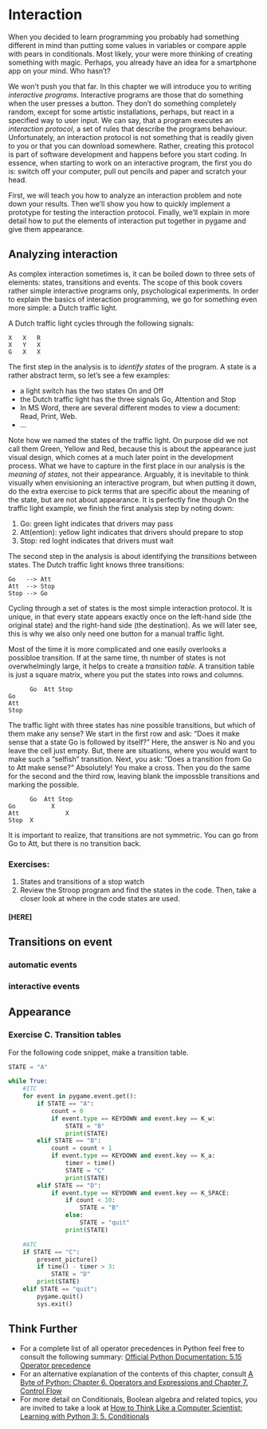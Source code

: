 # Interaction {#interaction}

When you decided to learn programming you probably had something different in mind than putting some values in variables or compare apple with pears in conditionals. Most likely, your were more thinking of creating something with magic. Perhaps, you already have an idea for a smartphone app on your mind. Who hasn't?

We won't push you that far. In this chapter we will introduce you to writing *interactive programs*. Interactive programs are those that do something when the user presses a button. They don't do something completely random, except for some artistic installations, perhaps, but react in a specified way to user input. We can say, that a program executes an *interaction protocol*, a set of rules that describe the programs behaviour. Unfortunately, an interaction protocol is not something that is readily given to you or that you can download somewhere.  Rather, creating this protocol is 
part of software development and happens before you start coding. In essence, when starting to work  on an interactive program, the first you do is: switch off your computer, pull out pencils and paper and scratch your head.

First, we will teach you how to analyze an interaction problem and note down your results. Then we'll show you how to quickly implement a prototype for testing the interaction protocol. Finally, we'll explain in more detail how to put the elements of interaction put together in pygame and give them appearance.




## Analyzing interaction

As complex interaction sometimes is, it can be boiled down to three sets of elements: states, transitions and events. The scope of this book covers rather simple interactive programs only, psychological experiments. In order to explain the basics of interaction programming, we go for something even more simple: a Dutch traffic light.

A Dutch traffic light cycles through the following signals:

    X   X   R
    X   Y   X
    G   X   X

The first step in the analysis is to *identify states* of the program. A state is a rather abstract term, so let's see a few examples:

+ a light switch has the two states On and Off
+ the Dutch traffic light has the three signals Go, Attention and Stop
+ In MS Word, there are several different modes to view a document: Read, Print, Web.
+ ...

Note how we named the states of the traffic light. On purpose did we not  call them Green, Yellow and Red, because this is about the appearance  just visual design, which comes at a much later point in the development process. What we have to capture in the first place in our analysis is the *meaning of states*, not their appearance. Arguably, it is inevitable to think visually when envisioning an interactive program, but when putting it down, do the extra exercise to pick terms that are specific about the meaning of the state, but are not about appearance. It is perfectly fine though On the traffic light example, we finish the first analysis step by noting down:

1. Go: green light indicates that drivers may pass
2. Att(ention): yellow light indicates that drivers should prepare to stop
3. Stop: red loght indicates that drivers must wait

The second step in the analysis is about identifying the *transitions* between states. The Dutch traffic light knows three transitions:

    Go   --> Att
    Att  --> Stop
    Stop --> Go

Cycling through a set of states is the most simple interaction protocol. It is unique, in that every state appears exactly once on the left-hand side (the original state) and the right-hand side (the destination). As we will later see, this is why we also only  need one button for a manual traffic light.

Most of the time it is more complicated and one easily overlooks a possibloe transition. If at the same time, th number of states is not overwhelmingly large, it helps to create a *transition table*. A transition table is just a square matrix, where you put the states into rows and columns.

          Go  Att Stop
    Go
    Att
    Stop

The traffic light with three states has nine possible transitions, but which of them make any sense? We start in the first row and ask: "Does it make sense that a state Go is followed by itself?"  Here, the answer is No and you leave the cell just empty. But, there are situations, where you would want to make such a "selfish" transition. Next, you ask: "Does a transition from Go to Att make sense?" Absolutely! You make a cross. Then you do the same for the second and the third row, leaving blank the impossble transitions and marking the possible. 

          Go  Att Stop
    Go          X
    Att             X
    Stop  X



It is important to realize, that transitions are not symmetric. You can go from Go to Att, but there is no transition back.

### Exercises: 

1. States and transitions of a stop watch
2. Review the Stroop program and find the states in the code. Then, take a closer look at where in the code states are used.



#### [HERE]


## Transitions on event

### automatic events

### interactive events


## Appearance



### Exercise C. Transition tables

For the following code snippet, make a transition table.

```python
STATE = "A"

while True:
    #ITC
    for event in pygame.event.get():                        
        if STATE == "A":
            count = 0
            if event.type == KEYDOWN and event.key == K_w:
                STATE = "B"
                print(STATE)
        elif STATE == "B":
            count = count + 1
            if event.type == KEYDOWN and event.key == K_a:
                timer = time()
                STATE = "C"
                print(STATE)
        elif STATE == "D":
            if event.type == KEYDOWN and event.key == K_SPACE:
                if count < 10:
                    STATE = "B"
                else:
                    STATE = "quit"
                print(STATE)

    #ATC
    if STATE == "C":
        present_picture()
        if time() - timer > 3:
            STATE = "D"
        print(STATE)
    elif STATE == "quit":
        pygame.quit()
        sys.exit()
```



## Think Further

* For a complete list of all operator precedences in Python feel free to consult the following summary: [Official Python Documentation: 5.15 Operator precedence](https://docs.python.org/2/reference/expressions.html#operator-precedence)
* For an alternative explanation of the contents of this chapter, consult [A Byte of Python: Chapter 6. Operators and Expressions and Chapter 7. Control Flow](http://files.swaroopch.com/python/byte_of_python.pdf)
* For more detail on Conditionals, Boolean algebra and related topics, you are invited to take a look at [How to Think Like a Computer Scientist: Learning with Python 3: 5. Conditionals](http://openbookproject.net/thinkcs/python/english3e/conditionals.html)


